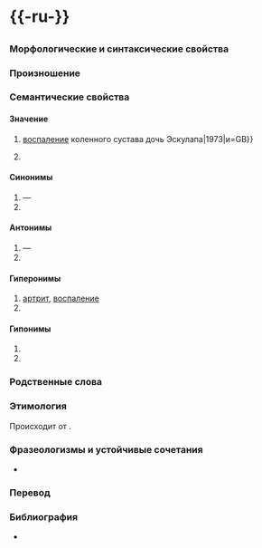 = {{-ru-}} =
{{Омонимы|ru|2|омографы=1}}

== {{заголовок|ударение=гони́т}} ==
{{Лексема в Викиданных|L105038}}

=== Морфологические и синтаксические свойства ===
{{сущ ru m ina 1a
|основа=гони́т
|слоги={{по-слогам|гони́т}}
}}

{{морфо-ru|гонит}}

=== Произношение ===
{{transcription-ru|гони́т|}}

=== Семантические свойства ===

==== Значение ====
# {{мед.|ru}} [[воспаление]] коленного сустава {{пример|Причём одни и те же бациллы при различной внутренней ситуации могут оккупировать лёгкие, вызвать воспаление в коленном суставе ({{выдел|гонит}}) или поразить оболочки мозга (менингит).|М. А. Поповский|Панацея{{--}}дочь Эскулапа|1973|и=GB}}
# 

==== Синонимы ====
# —
# 

==== Антонимы ====
# —
# 

==== Гиперонимы ====
# [[артрит]], [[воспаление]]
# 

==== Гипонимы ====
# 
# 

=== Родственные слова ===
{{родств-блок
|умласк=
|уничиж=
|увелич=
|имена-собственные=
|существительные=
|прилагательные=
|числительные=
|местоимения=
|глаголы=
|наречия=
|предикативы=
|предлоги=
|полн=
}}

=== Этимология ===
Происходит от {{lang|grc|γόνυ|[[колено]]}}.

=== Фразеологизмы и устойчивые сочетания ===
* 

=== Перевод ===
{{перев-блок|
|az=<!-- Азербайджанский-->
|sq=<!-- Албанский-->
|am=<!-- Амхарсикй-->
|en=[[gonitis]]
|ar=<!-- Арабский-->
|hy=<!-- Армянский-->
|af=<!-- Африкаанс-->
|eu=<!-- Баскский-->
|ba=<!-- Башкирский-->
|be=<!-- Белорусский-->
|bn=<!-- Бенгали-->
|bg=<!-- Болгарский-->
|bs=<!-- Боснийский-->
|br=<!-- Бретонский-->
|cy=<!-- Валлийский-->
|hu=<!-- Венгерский-->
|vi=<!-- Вьетнамский-->
|gl=<!-- Галисийский-->
|el=<!-- Греческий-->
|ka=<!-- Грузинский-->
|da=<!-- Датский-->
|he=<!-- Иврит-->
|yi=<!-- Идиш-->
|io=<!-- Идо-->
|id=<!-- Индонезийский-->
|ia=<!-- Интерлингва-->
|ga=<!-- Ирландский-->
|is=<!-- Исландский-->
|es=<!-- Испанский-->
|it=<!-- Итальянский-->
|kk=<!-- Казахский-->
|krl=<!-- Карельский-->
|ca=<!-- Каталанский-->
|ky=<!-- Киргизский-->
|zh-tw=<!-- Китайский (традиц.)-->
|zh-woo=<!-- Китайский (у) -->
|zh-cn=<!-- Китайский (упрощ.)-->
|ko=<!-- Корейский-->
|ku=<!-- Курдский-->
|la=<!-- Латинский-->
|lv=<!-- Латышский-->
|lt=<!-- Литовский-->
|mk=<!-- Македонский-->
|ms=<!-- Малайский-->
|ml=<!-- Малаялам-->
|mr=<!-- Маратхи-->
|mdf=<!-- Мокшанский-->
|mn=<!-- Монгольский-->
|de=<!-- Немецкий-->
|nl=<!-- Нидерландский-->
|no=<!-- Норвежский-->
|os=<!-- Осетинский-->
|pa=<!-- Панджаби-->
|fa=<!-- Персидский-->
|pl=<!-- Польский-->
|pt=<!-- Португальский-->
|ro=<!-- Румынский-->
|sa=<!-- Санскрит-->
|sr=<!-- Сербский (кир)-->
|sr-l=<!-- Сербский (лат)-->
|sk=<!-- Словацкий-->
|sl=<!-- Словенский-->
|slovio-c=<!-- Словио (кир)-->
|slovio-l=<!-- Словио (лат)-->
|cu-Cyrl=<!-- Старославянский (кир)-->
|cu-Glag=<!-- Старославянский (лат)-->
|tl=<!-- Тагальский-->
|th=<!-- Тайский-->
|ta=<!-- Тамильский-->
|tt=<!-- Татарский-->
|te=<!-- Телугу-->
|art=<!-- Токипона-->
|tr=<!-- Турецкий-->
|tk=<!-- Туркменский-->
|uz=<!-- Узбекский-->
|uk=<!-- Украинский-->
|ur=<!-- Урду-->
|fi=<!-- Финский-->
|fr=<!-- Французский-->
|hi=<!-- Хинди-->
|hr=<!-- Хорватский-->
|cs=<!-- Чешский-->
|cv=<!-- Чувашский-->
|sv=<!-- Шведский-->
|eo=<!--Эсперанто-->
|et=<!--Эстонский-->
|jv=<!--Яванский-->
|sah=<!--Якутский-->
|ja=<!--Японский-->
}}

=== Библиография ===
* 

== {{заголовок|ударение=го́нит}} ==
{{Форма-гл|гнать|наст||3|ед|слоги=го́нит}} {{пример|Ты глядишь: как бы в избу да на полати влезти, ан она, правда-матушка, из избы вон {{выдел|го́нит}}... вот что!|М. Е. Салтыков-Щедрин|История одного города|1869-1870|и=НКРЯ}}

<!-- Служебное: -->
{{improve|ru|}}
{{Категория|язык=ru|Воспаления||}}
{{длина слова|5|ru}}
